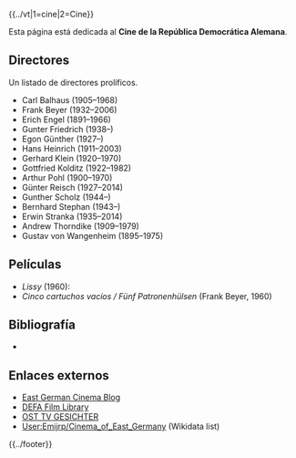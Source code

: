 {{header|1=Cine de la RDA}}
{{../vt|1=cine|2=Cine}}

Esta página está dedicada al '''Cine de la República Democrática Alemana'''.

== Directores ==

Un listado de directores prolíficos.

* Carl Balhaus (1905–1968)
* Frank Beyer (1932–2006)
* Erich Engel (1891–1966)
* Gunter Friedrich (1938–)
* Egon Günther (1927–)
* Hans Heinrich (1911–2003)
* Gerhard Klein (1920–1970)
* Gottfried Kolditz (1922–1982)
* Arthur Pohl (1900–1970)
* Günter Reisch (1927–2014)
* Gunther Scholz (1944–)
* Bernhard Stephan (1943–)
* Erwin Stranka (1935–2014)
* Andrew Thorndike (1909–1979)
* Gustav von Wangenheim (1895–1975)

== Películas ==

* ''Lissy'' (1960):
* ''Cinco cartuchos vacíos / Fünf Patronenhülsen'' (Frank Beyer, 1960)

== Bibliografía ==

* 

== Enlaces externos ==

* [https://eastgermancinema.com East German Cinema Blog]
* [http://ecommerce.umass.edu/defa/films DEFA Film Library]
* [http://ost-tv-gesichter.forumprofi.de/index.php OST TV GESICHTER]
* [https://en.wikipedia.org/wiki/User:Emijrp/Cinema_of_East_Germany User:Emijrp/Cinema_of_East_Germany] (Wikidata list)

{{../footer}}

